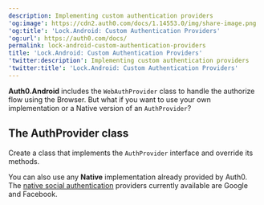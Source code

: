 ```yaml
---
description: Implementing custom authentication providers
'og:image': https://cdn2.auth0.com/docs/1.14553.0/img/share-image.png
'og:title': 'Lock.Android: Custom Authentication Providers'
'og:url': https://auth0.com/docs/
permalink: lock-android-custom-authentication-providers
title: 'Lock.Android: Custom Authentication Providers'
'twitter:description': Implementing custom authentication providers
'twitter:title': 'Lock.Android: Custom Authentication Providers'
---
```

**Auth0.Android** includes the `WebAuthProvider` class to handle the authorize flow using the Browser. But what if you want to use your own implementation or a Native version of an `AuthProvider`?

## The AuthProvider class

Create a class that implements the `AuthProvider` interface and override its methods.

You can also use any **Native** implementation already provided by Auth0. The [native social authentication](/docs/libraries/lock-android/lock-android-native-social-authentication) providers currently available are Google and Facebook.